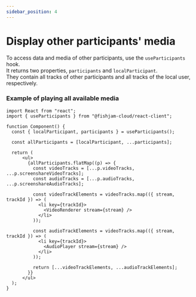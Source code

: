 ```yaml
---
sidebar_position: 4
---
```


# Display other participants' media

To access data and media of other participants, use the `useParticipants` hook.  
It returns two properties, `participants` and `localParticipant`.  
They contain all tracks of other participants and all tracks of the local user, respectively.

### Example of playing all available media

```tsx
import React from "react";
import { useParticipants } from "@fishjam-cloud/react-client";

function Component() {
  const { localParticipant, participants } = useParticipants();

  const allParticipants = [localParticipant, ...participants];

  return (
      <ul>
        {allParticipants.flatMap((p) => {
          const videoTracks = [...p.videoTracks, ...p.screenshareVideoTracks];
          const audioTracks = [...p.audioTracks, ...p.screenshareAudioTracks];

          const videoTrackElements = videoTracks.map(({ stream, trackId }) => (
            <li key={trackId}>
              <VideoRenderer stream={stream} />
            </li>
          ));

          const audioTrackElements = videoTracks.map(({ stream, trackId }) => (
            <li key={trackId}>
              <AudioPlayer stream={stream} />
            </li>
          ));

          return [...videoTrackElements, ...audioTrackElements];
        }}
      </ul>
  );
}
```
